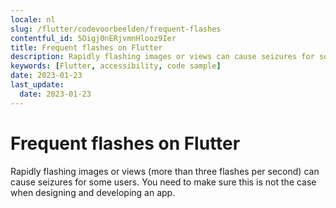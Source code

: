 ```yaml
---
locale: nl
slug: /flutter/codevoorbeelden/frequent-flashes
contentful_id: 5Oigj0nERjvmnHlooz9Ier
title: Frequent flashes on Flutter
description: Rapidly flashing images or views can cause seizures for some users.
keywords: [Flutter, accessibility, code sample]
date: 2023-01-23
last_update:
  date: 2023-01-23
---
```


# Frequent flashes on Flutter

Rapidly flashing images or views (more than three flashes per second) can cause seizures for some users. You need to make sure this is not the case when designing and developing an app.

<CodeSample id="screen-flashes" platform="flutter" locale="nl"/>

